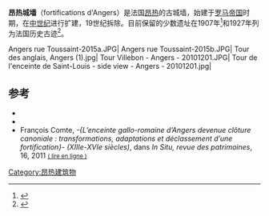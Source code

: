 '''昂热城墙'''（fortifications d'Angers）是法国[[昂热|昂热]]的古城墙，始建于[[罗马帝国|罗马帝国]]时期，在[[中世纪|中世纪]]进行扩建，19世纪拆除。目前保留的少数遗址在1907年<ref name="mérimée1">{{Base Mérimée|IA49007088|enceinte du Bas-Empire}}</ref>和1927年列为法国历史古迹<ref name="mérimée2">{{Base Mérimée|IA49007091|enceinte dites de Saint-Louis}}</ref>。

<gallery>
Angers rue Toussaint-2015a.JPG|
Angers rue Toussaint-2015b.JPG|
Tour des anglais, Angers (1).jpg|
Tour Villebon - Angers - 20101201.JPG|
Tour de l'enceinte de Saint-Louis - side view - Angers - 20101201.jpg|
</gallery>

==参考==
{{References}}
*{{cite book
| last1 = Enguehard
| first1 = Henri 
| last2 = Mallet
| first2 = Jacques
| title =L'enceinte gallo-romaine d'Angers
| editor=Annales de Bretagne
| year =1964
|url=http://www.persee.fr/web/revues/home/prescript/article/abpo_0003-391x_1964_num_71_1_2211}}
*{{cite book
| last1 = Mallet
| first1 = Jacques
| title =Les enceintes médiévales d'Angers
| editor=Annales de Bretagne
| year =1965
|url=http://www.persee.fr/web/revues/home/prescript/article/abpo_0003-391x_1965_num_72_2_2264}}
* François Comte, ''-{L’enceinte gallo-romaine d’Angers devenue clôture canoniale : transformations, adaptations et déclassement d’une fortification}- (XIIIe-XVIe siècles)'', dans ''In Situ, revue des patrimoines'', 16, 2011 [http://insitu.revues.org/169 <small>( lire en ligne )</small>] {{Wayback|url=http://insitu.revues.org/169 |date=20160219235543 }}
[[Category:昂热建筑物|Category:昂热建筑物]]